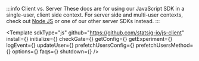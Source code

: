 

:::info Client vs. Server
These docs are for using our JavaScript SDK in a single-user, client side context. For server side and multi-user contexts, check out [Node JS](/server/nodejsServerSDK) or one of our other server SDKs instead.
:::

<Template
  sdkType="js"
  github="https://github.com/statsig-io/js-client"
  install={<Install />}
  initialize={<Initialize />}
  checkGate={<CheckGate />}
  getConfig={<GetConfig />}
  getExperiment={<GetExperiment />}
  logEvent={<LogEvent />}
  updateUser={<UpdateUser />}
  prefetchUsersConfig={<PrefetchUsersConfig />}
  prefetchUsersMethod={<PrefetchUsersMethod />}
  options={<Options />}
  faqs={<FAQs />}
  shutdown={<Shutdown />}
/>
